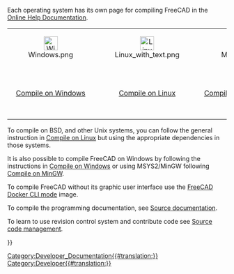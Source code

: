 <languages/>
Each operating system has its own page for compiling FreeCAD in the [[Online_Help_Toc|Online Help Documentation]]. 
{| align='center' cellpadding='10px'
|align=center|[[Image:Windows.png|x32px|alt='Windows'|link=Compile_on_Windows]]
|align=center|[[Image:Linux_with_text.png|x32px|alt='Linux'|link=Compile_on_Linux]]
|align=center|[[Image:Mac.png|x32px|alt='MacOS'|link= Compile_on_MacOS]]
|align=center|[[Compile_on_Docker|Docker container]]<!--[[File:Docker_logo_FreeCAD.svg|x32px|alt='Docker'|link=Compile_on_Docker]]-->
|-
|align=center|[[Compile_on_Windows|Compile on Windows]]
|align=center|[[Compile_on_Linux|Compile on Linux]]
|align=center|[[Compile_on_MacOS|Compile on MacOS]]
|align=center|[[Compile_on_Docker|Compile on Docker container]]
|}

To compile on BSD, and other Unix systems, you can follow the general instruction in [[Compile_on_Linux|Compile on Linux]] but using the appropriate dependencies in those systems.

It is also possible to compile FreeCAD on Windows by following the instructions in [[Compile_on_Windows|Compile on Windows]] or using MSYS2/MinGW following [[Compile_on_MinGW|Compile on MinGW]].

To compile FreeCAD without its graphic user interface use the [[FreeCAD_Docker_CLI_mode|FreeCAD Docker CLI mode]] image.

To compile the programming documentation, see [[Source_documentation|Source documentation]].

To learn to use revision control system and contribute code see [[Source_code_management|Source code management]].


{{Userdocnavi{{#translation:}}}}
[[Category:Developer_Documentation{{#translation:}}]]
[[Category:Developer{{#translation:}}]]